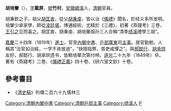 '''胡培翬'''（{{bd|1782年||1849年|catIdx=H胡}}），[[表字|字]]'''載屏'''，[[號|號]]'''竹村'''，[[安徽|安徽]][[績溪|績溪]]人，[[清朝|清朝]]官員。

胡秉欽之子。祖父[[胡匡衷|胡匡衷]]，從父[[胡秉虔|胡秉虔]]，皆以治《[[儀禮|儀禮]]》聞名，於经义多所发明。培翬少承家學，師從[[淩廷堪|淩廷堪]]，博通經術，尤精於《三禮》，初著《燕寝考》三卷，[[王引之|王引之]]见而喜之。胡匡衷、胡秉虔、胡培翬祖孙三人合稱“清季[[绩溪|绩溪]]禮學三胡”。

[[嘉慶|嘉慶]]二十四年（1819年）[[進士|進士]]，官至[[內閣中書|內閣中書]]、[[户部_(官署)|戶部]][[廣東|廣東]]司[[主事|主事]]。居官勤勉，人稱其“治官如治經，一字不肯放過”，“抉隱指弊，胥吏咸憚之”。與[[郝懿行|郝懿行]]、[[胡承珙|胡承珙]]友好，郝懿行、胡承珙遗书，皆赖培翚次第付梓。[[道光|道光]]二十九年（1849年）卒。著有《燕寢考》二卷、《[[儀禮正義|儀禮正義]]》四十卷、《研六室文鈔》十卷。

==參考書目==
* 《[[清史稿|清史稿]]》列傳二百六十九儒林三

{{嘉慶二十四年己卯恩科殿試金榜}}
{{规范控制}}
{{DEFAULTSORT:Hu胡}}
[[Category:清朝內閣中書|Category:清朝內閣中書]]
[[Category:清朝戶部主事|Category:清朝戶部主事]]
[[Category:绩溪人|Category:绩溪人]]
[[Category:胡姓|P]]